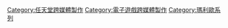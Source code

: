 {{cat main}}

{{DEFAULTSORT:Super Mario}}
[[Category:任天堂跨媒體製作|Category:任天堂跨媒體製作]]
[[Category:電子遊戲跨媒體製作|Category:電子遊戲跨媒體製作]]
[[Category:瑪利歐系列|Category:瑪利歐系列]]